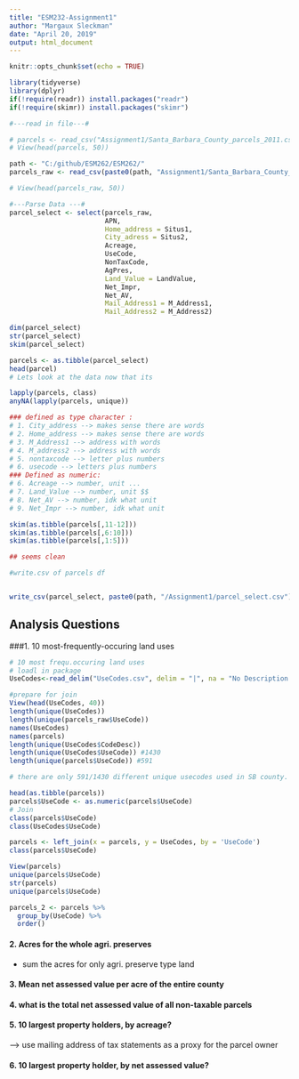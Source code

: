 ```yaml
---
title: "ESM232-Assignment1"
author: "Margaux Sleckman"
date: "April 20, 2019"
output: html_document
---
```


```r
knitr::opts_chunk$set(echo = TRUE)
```



```r

library(tidyverse)
library(dplyr)
if(!require(readr)) install.packages("readr")
if(!require(skimr)) install.packages("skimr")

```

```r

#---read in file---# 

# parcels <- read_csv("Assignment1/Santa_Barbara_County_parcels_2011.csv")
# View(head(parcels, 50))

path <- "C:/github/ESM262/ESM262/"
parcels_raw <- read_csv(paste0(path, "Assignment1/Santa_Barbara_County_parcels_2011.csv"))

# View(head(parcels_raw, 50))

```


```r

#---Parse Data ---#
parcel_select <- select(parcels_raw, 
                        APN, 
                        Home_address = Situs1,
                        City_adress = Situs2,
                        Acreage, 
                        UseCode, 
                        NonTaxCode, 
                        AgPres, 
                        Land_Value = LandValue,
                        Net_Impr, 
                        Net_AV, 
                        Mail_Address1 = M_Address1, 
                        Mail_Address2 = M_Address2)

dim(parcel_select)
str(parcel_select)
skim(parcel_select)

parcels <- as.tibble(parcel_select)
head(parcel)
# Lets look at the data now that its 

lapply(parcels, class)
anyNA(lapply(parcels, unique))

### defined as type character : 
# 1. City_address --> makes sense there are words
# 2. Home_address --> makes sense there are words 
# 3. M_Address1 --> address with words 
# 4. M_address2 --> address with words 
# 5. nontaxcode --> letter plus numbers 
# 6. usecode --> letters plus numbers 
### Defined as numeric: 
# 6. Acreage --> number, unit ... 
# 7. Land_Value --> number, unit $$ 
# 8. Net_AV --> number, idk what unit 
# 9. Net_Impr --> number, idk what unit

skim(as.tibble(parcels[,11-12]))
skim(as.tibble(parcels[,6:10]))
skim(as.tibble(parcels[,1:5]))

## seems clean 

```

```r

#write.csv of parcels df 


write_csv(parcel_select, paste0(path, "/Assignment1/parcel_select.csv"))

```


## Analysis Questions

###1. 10 most-frequently-occuring land uses
```r

# 10 most frequ.occuring land uses 
# loadl in package
UseCodes<-read_delim("UseCodes.csv", delim = "|", na = "No Description Available", col_types = cols_only(UseCode = "n", CodeDesc = "c"))

#prepare for join
View(head(UseCodes, 40))
length(unique(UseCodes))
length(unique(parcels_raw$UseCode))
names(UseCodes)
names(parcels)
length(unique(UseCodes$CodeDesc))
length(unique(UseCodes$UseCode)) #1430
length(unique(parcels$UseCode)) #591

# there are only 591/1430 different unique usecodes used in SB county. 

head(as.tibble(parcels))
parcels$UseCode <- as.numeric(parcels$UseCode)
# Join
class(parcels$UseCode)
class(UseCodes$UseCode)

parcels <- left_join(x = parcels, y = UseCodes, by = 'UseCode') 
class(parcels$UseCode)  

View(parcels)
unique(parcels$UseCode)
str(parcels)
unique(parcels$UseCode)

parcels_2 <- parcels %>% 
  group_by(UseCode) %>% 
  order()

```

#### 2. Acres for the whole agri. preserves 
 * sum the acres for only agri. preserve type land 


#### 3. Mean net assessed value per acre of the entire county 


#### 4. what is the total net assessed value of all non-taxable parcels 


#### 5. 10 largest property holders, by acreage?
  --> use mailing address of tax statements as a proxy for the parcel owner
  
#### 6. 10 largest property holder, by net assessed value?



